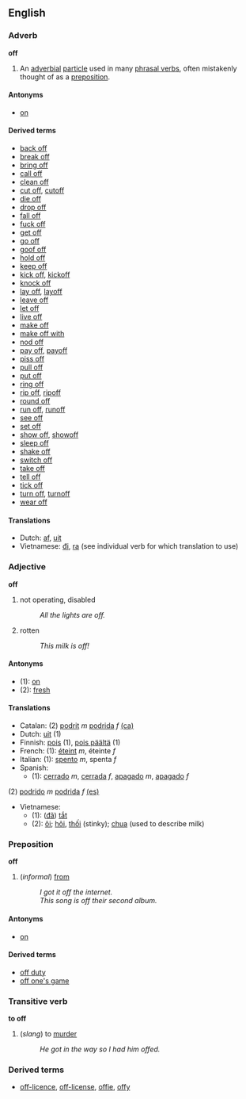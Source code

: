 ==English==

===Adverb===
'''off'''

#An [[adverbial]] [[particle]] used in many [[phrasal verbs]], often mistakenly thought of as a [[preposition]].
====Antonyms====
*[[on]]

====Derived terms====
*[[back off]]
*[[break off]]
*[[bring off]]
*[[call off]]
*[[clean off]]
*[[cut off]], [[cutoff]]
*[[die off]]
*[[drop off]]
*[[fall off]]
*[[fuck off]]
*[[get off]]
*[[go off]]
*[[goof off]]
*[[hold off]]
*[[keep off]]
*[[kick off]], [[kickoff]]
*[[knock off]]
*[[lay off]], [[layoff]]
*[[leave off]]
*[[let off]]<!-- also let someone off -->
*[[live off]]
*[[make off]]
*[[make off with]]
*[[nod off]]
*[[pay off]], [[payoff]]
*[[piss off]]
*[[pull off]]
*[[put off]]
*[[ring off]]
*[[rip off]], [[ripoff]]
*[[round off]]
*[[run off]], [[runoff]]
*[[see off]]
*[[set off]]
*[[show off]], [[showoff]]
*[[sleep off]]<!-- sleep something off -->
*[[shake off]]
*[[switch off]]
*[[take off]]
*[[tell off]]
*[[tick off]]
*[[turn off]], [[turnoff]]
*[[wear off]]

====Translations====
*Dutch: [[af]], [[uit]]
*Vietnamese: [[đi]], [[ra#Vietnamese|ra]] (see individual verb for which translation to use)

===Adjective===
'''off'''

# not operating, disabled
#:''All the lights are off.''
# rotten
#:''This milk is off!''

====Antonyms====
*(1): [[on]]
*(2): [[fresh]]

====Translations====
*Catalan: (2) [[podrit]] ''m'' [[podrida]] ''f'' [[:ca:podrit|(ca)]]
*Dutch: [[uit]] (1)
*Finnish: [[pois]] (1), [[pois päältä]] (1)
*French: (1): [[éteint]] ''m'', éteinte ''f''
*Italian: (1): [[spento]] ''m'', spenta ''f''
*Spanish:
**(1): [[cerrado]] ''m'', [[cerrada]] ''f'', [[apagado]] ''m'', [[apagado]] ''f''
(2) [[podrido]] ''m'' [[podrida]] ''f'' [[:es:podrido|(es)]]
*Vietnamese:
**(1): ([[đã]]) [[tắt]]
**(2): [[ôi]]; [[hôi]], [[thối]] (stinky); [[chua]] (used to describe milk)

===Preposition===
'''off'''

<!-- Most uses thought of as prepositions are actually adverbial. True prepositional uses are mostly idiomatic. -->
#(''informal'') [[from]]
#:''I got it off the internet.''
#:''This song is off their second album.''
====Antonyms====
*[[on]]

====Derived terms====
*[[off duty]]
*[[off one's game]]

===Transitive verb===
'''to off'''

# (''slang'') to [[murder]]
#:''He got in the way so I had him offed.''

===Derived terms===
*[[off-licence]], [[off-license]], [[offie]], [[offy]]